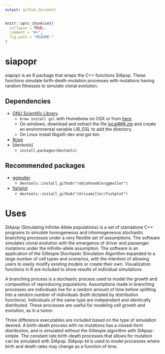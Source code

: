 ```yaml
---
output: github_document
---
```


<!-- README.md is generated from README.Rmd. Please edit that file -->

```r
knitr::opts_chunk$set(
  collapse = TRUE,
  comment = "#>",
  fig.path = "README-"
)
```

# siapopr

siapopr is an R package that wraps the C++ functions SIApop. These functions
simulate birth-death-mutation processes with mutations having random fitnesses
to simulate clonal evolution.

## Dependencies

* [GNU Scientific Library](https://www.gnu.org/software/gsl/)
    + `brew install gsl` with Homebrew on OSX or from
  [here](http://ftpmirror.gnu.org/gsl/).
    + On windows, download and extract
  the file [local###.zip](http://www.stats.ox.ac.uk/pub/Rtools/goodies/multilib/)
  and create an environmental variable LIB_GSL to add the directory.
    + On Linux install libgsl0-dev and gsl-bin.
* [Rcpp](https://github.com/RcppCore/Rcpp)
* [devtools]
    + `install.packages(devtools)`

## Recommended packages
* [ggmuller](https://github.com/robjohnnoble/ggmuller)
    + `devtools::install_github("robjohnnoble/ggmuller")`
* [fishplot](https://github.com/chrisamiller/fishplot)
    + `devtools::install_github("chrisamiller/fishplot")`


# Uses
SIApop (Simulating Infinite-Allele populations) is a set of standalone C++ programs
to simulate homogeneous and inhomogeneous stochastic branching processes under
a very flexible set of assumptions. The software simulates clonal evolution with the
emergence of driver and passenger mutations under the infinite-allele assumption.
The software is an application of the Gillespie Stochastic Simulation Algorithm
expanded to a large number of cell types and scenarios, with the intention of
allowing users to easily modify existing models or create their own. Visualization
functions in R are included to show results of individual simulations.

A branching process is a stochastic process used to model the growth and
composition of reproducing populations. Assumptions made in branching processes are
individuals live for a random amount of time before splitting into a random number
of individuals (both dictated by distribution functions). Individuals of the same
type are independent and identically distributed. These processes are useful for
modeling cell growth and evolution, as in a tumor.

Three difference executables are included based on the type of simulation desired.
A birth-death process with no mutations has a closed-form distribution, and is
simulated without the Gillespie algorithm with SIApop-simple. The constant rate
birth-death processes that allows for mutation can be simulated with SIApop.
SIApop-td is used to model processes where birth and death rates may change as a
function of time.

